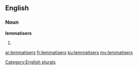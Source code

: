 ==English==

===Noun===
'''lemmatisers'''

# {{plural of|[[lemmatiser]]}}

[[Category:English plurals]]

[[ar:lemmatisers]]
[[fr:lemmatisers]]
[[ku:lemmatisers]]
[[my:lemmatisers]]